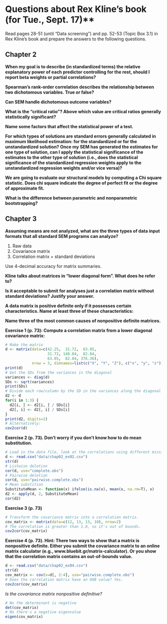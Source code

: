 Questions about Rex Kline's book (for Tue., Sept. 17)**
===============================================================================

Read pages 28-51 (until "Data screening") and pp. 52-53 (Topic Box 3.1) in Rex Kline's book and prepare the answers to the following questions.
 
Chapter 2
-------------------------------------------------------------------------------

**When my goal is to describe (in standardized terms) the relative explanatory power of each predictor controlling for the rest, should I report beta weights or partial correlations?**
 
**Spearman's rank-order correlation describes the relationship between two dichotomous variables. True or false?**
 
**Can SEM handle dichotomous outcome variables?**
 
**What is the "critical ratio"? Above which value are critical ratios generally statistically significant?**
 
**Name some factors that affect the statistical power of a test.**
 
**For which types of solutions are standard errors generally calculated in maximum likelihood estimation: for the standardized or for the unstandardized solution? Once my SEM has generated the estimates for one type of solution, can I apply the statistical significance of the estimates to the other type of solution (i.e., does the statistical significance of the standardized regression weights apply to the unstandardized regression weights and/or vice versa)?**
 
**We are going to evaluate our structural models by computing a Chi square statistic. Does chi square indicate the degree of perfect fit or the degree of approximate fit.**
 
**What is the difference between parametric and nonparametric bootstrapping?**
 
 
Chapter 3
-------------------------------------------------------------------------------
 
**Assuming means are not analyzed, what are the three types of data input formats that all standard SEM programs can analyze?**

1. Raw data
2. Covariance matrix
3. Correlation matrix + standard deviations

Use 4-decimal accuracy for matrix summaries.
 
**Kline talks about matrices in "lower diagonal form". What does he refer to?**
 
**Is it acceptable to submit for analyses just a correlation matrix without standard deviations? Justify your answer.**
 
**A data matrix is positive definite only if it possesses certain characteristics. Name at least three of these characteristics:**
 
**Name three of the most common causes of nonpositive definite matrices.**
 
 
 
**Exercise 1 (p. 73): Compute a correlation matrix from a lower diagonal covariance matrix:**

```r
# Make the matrix
d <- matrix(data=c(42.25,  31.72,  63.05, 
                   31.72, 148.84,  82.84, 
                   63.05,  82.84, 376.36), 
            nrow = 3, dimnames=list(c("X", "Y", "Z"), c("x", "y", "z")))
print(d)
# Get the SDs from the variances in the diagonal
variances <- diag(d)
SDs <- sqrt(variances)
print(SDs)
# Divide each row/column by the SD in the variances along the diagonal
d2 <- d
for(i in 1:3) {
  d2[i, ] <- d2[i, ] / SDs[i]
  d2[, i] <- d2[, i] / SDs[i]
}
print(d2, digits=2)
# Alternatively:
cov2cor(d)
```

**Exercise 2 (p. 73). Don't worry if you don't know how to do mean substitution.**
```r
# Load in the data file, look at the correlations using different missing data strategies
d <- read.csv("data/chap02_ex02.csv")
str(d)
# Listwise deletion
cor(d, use="complete.obs")
# Pairwise deletion
cor(d, use="pairwise.complete.obs")
# Mean substition
SubstituteMean <- function(x) ifelse(is.na(x), mean(x, na.rm=T), x)
d2 <- apply(d, 2, SubstituteMean)
cor(d2)
```

**Exercise 3 (p. 73)**

```r
# Transform the covariance matrix into a correlation matrix. 
cov_matrix <- matrix(data=c(12, 13, 13, 10), nrow=2)
# The correlation is greater than 1.0, so it's out of bounds. 
cov2cor(cov_matrix)
```


**Exercise 4 (p. 73). Hint: There two ways to show that a matrix is nonpositive definite. Either you submit the covariance matrix to an online matrix calculator (e.g., www.bluebit.gr/matrix-calculator). Or you show that the correlation matrix contains an out-of-bounds value.**

```r
d <- read.csv("data/chap02_ex04.csv")
str(d)
cov_matrix <- cov(x=d[, 2:4], use="pairwise.complete.obs")
# Does the correlation matrix have an OOB value? Yes.
cov2cor(cov_matrix)
```

_Is the covariance matrix nonpositive definitive?_

```r
# No the determinant is negative
det(cov_matrix)
# No there's a negative eigenvalue
eigen(cov_matrix)
```


